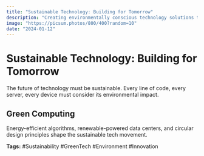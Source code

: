 ```yaml
---
title: "Sustainable Technology: Building for Tomorrow"
description: "Creating environmentally conscious technology solutions that balance innovation with ecological responsibility."
image: "https://picsum.photos/800/400?random=10"
date: "2024-01-12"
---
```


# Sustainable Technology: Building for Tomorrow

The future of technology must be sustainable. Every line of code, every server, every device must consider its environmental impact.

## Green Computing

Energy-efficient algorithms, renewable-powered data centers, and circular design principles shape the sustainable tech movement.

**Tags:** #Sustainability #GreenTech #Environment #Innovation 